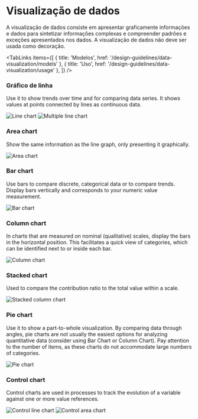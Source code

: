 
# Visualização de dados

A visualização de dados consiste em apresentar graficamente informações e dados para sintetizar informações complexas e compreender padrões e exceções apresentados nos dados. A visualização de dados não deve ser usada como decoração.

<TabLinks
  items={[
    { title: 'Modelos', href: '/design-guidelines/data-visualization/models' },
    { title: 'Uso', href: '/design-guidelines/data-visualization/usage' },
  ]}
/>

### Gráfico de linha

Use it to show trends over time and for comparing data series. It shows values at points connected by lines as continuous data.

![Line chart](/image/line-chart.png)
![Multiple line chart](/image/line-chart-multiple.png)

### Area chart

Show the same information as the line graph, only presenting it graphically.

![Area chart](/image/area-chart.png)

### Bar chart

Use bars to compare discrete, categorical data or to compare trends. Display bars vertically and corresponds to your numeric value measurement.

![Bar chart](/image/bar-chart.png)

### Column chart

In charts that are measured on nominal (qualitative) scales, display the bars in the horizontal position. This facilitates a quick view of categories, which can be identified next to or inside each bar.

![Column chart](/image/column-chart.png)

### Stacked chart

Used to compare the contribution ratio to the total value within a scale.

![Stacked column chart](/image/stacked-chart.png)

### Pie chart

Use it to show a part-to-whole visualization. By comparing data through angles, pie charts are not usually the easiest options for analyzing quantitative data (consider using Bar Chart or Column Chart). Pay attention to the number of items, as these charts do not accommodate large numbers of categories.

![Pie chart](/image/circular-chart.png)

### Control chart

Control charts are used in processes to track the evolution of a variable against one or more value references.

![Control line chart](/image/control-line-chart.png)
![Control area chart](/image/control-area-chart.png)
